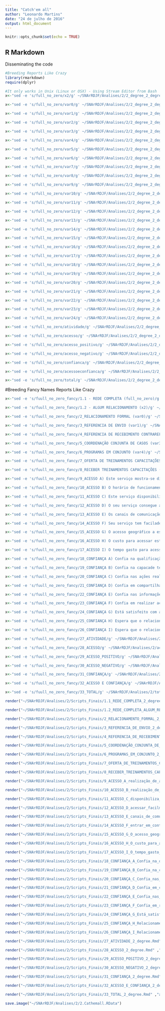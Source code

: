 ```yaml
---
title: "Catch'em all"
author: "Leonardo Martins"
date: "24 de julho de 2016"
output: html_document
---
```


```r
knitr::opts_chunk$set(echo = TRUE)
```

## R Markdown
Disseminating the code

```r
#Breeding Reports Like Crazy
library(rmarkdown)
require(dplyr)
```

```r
#It only works in Unix (Linux or OSX) - Using Stream Editor from Bash
x<-"sed -e 's/full_no_zero/x2/g' ~/SNArRDJF/Analises/2/2_degree_2_degree.Rmd > ~/SNArRDJF/Analises/2/x2_2_degree.Rmd" %>% system()

x<-"sed -e 's/full_no_zero/var0/g' ~/SNArRDJF/Analises/2/2_degree_2_degree.Rmd > ~/SNArRDJF/Analises/2/var0_2_degree.Rmd" %>% system()

x<-"sed -e 's/full_no_zero/var1/g' ~/SNArRDJF/Analises/2/2_degree_2_degree.Rmd > ~/SNArRDJF/Analises/2/var1_2_degree.Rmd" %>% system()

x<-"sed -e 's/full_no_zero/var2/g' ~/SNArRDJF/Analises/2/2_degree_2_degree.Rmd > ~/SNArRDJF/Analises/2/var2_2_degree.Rmd" %>% system()

x<-"sed -e 's/full_no_zero/var3/g' ~/SNArRDJF/Analises/2/2_degree_2_degree.Rmd > ~/SNArRDJF/Analises/2/var3_2_degree.Rmd" %>% system()

x<-"sed -e 's/full_no_zero/var4/g' ~/SNArRDJF/Analises/2/2_degree_2_degree.Rmd > ~/SNArRDJF/Analises/2/var4_2_degree.Rmd" %>% system()

x<-"sed -e 's/full_no_zero/var5/g' ~/SNArRDJF/Analises/2/2_degree_2_degree.Rmd > ~/SNArRDJF/Analises/2/var5_2_degree.Rmd" %>% system()

x<-"sed -e 's/full_no_zero/var6/g' ~/SNArRDJF/Analises/2/2_degree_2_degree.Rmd > ~/SNArRDJF/Analises/2/var6_2_degree.Rmd" %>% system()

x<-"sed -e 's/full_no_zero/var7/g' ~/SNArRDJF/Analises/2/2_degree_2_degree.Rmd > ~/SNArRDJF/Analises/2/var7_2_degree.Rmd" %>% system()

x<-"sed -e 's/full_no_zero/var8/g' ~/SNArRDJF/Analises/2/2_degree_2_degree.Rmd > ~/SNArRDJF/Analises/2/var8_2_degree.Rmd" %>% system()

x<-"sed -e 's/full_no_zero/var9/g' ~/SNArRDJF/Analises/2/2_degree_2_degree.Rmd > ~/SNArRDJF/Analises/2/var9_2_degree.Rmd" %>% system()

x<-"sed -e 's/full_no_zero/var10/g' ~/SNArRDJF/Analises/2/2_degree_2_degree.Rmd > ~/SNArRDJF/Analises/2/var10_2_degree.Rmd" %>% system()

x<-"sed -e 's/full_no_zero/var11/g' ~/SNArRDJF/Analises/2/2_degree_2_degree.Rmd > ~/SNArRDJF/Analises/2/var11_2_degree.Rmd" %>% system()

x<-"sed -e 's/full_no_zero/var12/g' ~/SNArRDJF/Analises/2/2_degree_2_degree.Rmd > ~/SNArRDJF/Analises/2/var12_2_degree.Rmd" %>% system()

x<-"sed -e 's/full_no_zero/var13/g' ~/SNArRDJF/Analises/2/2_degree_2_degree.Rmd > ~/SNArRDJF/Analises/2/var13_2_degree.Rmd" %>% system()

x<-"sed -e 's/full_no_zero/var14/g' ~/SNArRDJF/Analises/2/2_degree_2_degree.Rmd > ~/SNArRDJF/Analises/2/var14_2_degree.Rmd" %>% system()

x<-"sed -e 's/full_no_zero/var15/g' ~/SNArRDJF/Analises/2/2_degree_2_degree.Rmd > ~/SNArRDJF/Analises/2/var15_2_degree.Rmd" %>% system()

x<-"sed -e 's/full_no_zero/var16/g' ~/SNArRDJF/Analises/2/2_degree_2_degree.Rmd > ~/SNArRDJF/Analises/2/var16_2_degree.Rmd" %>% system()

x<-"sed -e 's/full_no_zero/var17/g' ~/SNArRDJF/Analises/2/2_degree_2_degree.Rmd > ~/SNArRDJF/Analises/2/var17_2_degree.Rmd" %>% system()

x<-"sed -e 's/full_no_zero/var18/g' ~/SNArRDJF/Analises/2/2_degree_2_degree.Rmd > ~/SNArRDJF/Analises/2/var18_2_degree.Rmd" %>% system()

x<-"sed -e 's/full_no_zero/var19/g' ~/SNArRDJF/Analises/2/2_degree_2_degree.Rmd > ~/SNArRDJF/Analises/2/var19_2_degree.Rmd" %>% system()

x<-"sed -e 's/full_no_zero/var20/g' ~/SNArRDJF/Analises/2/2_degree_2_degree.Rmd > ~/SNArRDJF/Analises/2/var20_2_degree.Rmd" %>% system()

x<-"sed -e 's/full_no_zero/var21/g' ~/SNArRDJF/Analises/2/2_degree_2_degree.Rmd > ~/SNArRDJF/Analises/2/var21_2_degree.Rmd" %>% system()

x<-"sed -e 's/full_no_zero/var22/g' ~/SNArRDJF/Analises/2/2_degree_2_degree.Rmd > ~/SNArRDJF/Analises/2/var22_2_degree.Rmd" %>% system()

x<-"sed -e 's/full_no_zero/var23/g' ~/SNArRDJF/Analises/2/2_degree_2_degree.Rmd > ~/SNArRDJF/Analises/2/var23_2_degree.Rmd" %>% system()

x<-"sed -e 's/full_no_zero/var24/g' ~/SNArRDJF/Analises/2/2_degree_2_degree.Rmd > ~/SNArRDJF/Analises/2/var24_2_degree.Rmd" %>% system()

x<-"sed -e 's/full_no_zero/atividade/g' ~/SNArRDJF/Analises/2/2_degree_2_degree.Rmd > ~/SNArRDJF/Analises/2/atividade_2_degree.Rmd" %>% system()

x<-"sed -e 's/full_no_zero/acesso/g' ~/SNArRDJF/Analises/2/2_degree_2_degree.Rmd > ~/SNArRDJF/Analises/2/acesso_2_degree.Rmd" %>% system()

x<-"sed -e 's/full_no_zero/acesso_positivo/g' ~/SNArRDJF/Analises/2/2_degree_2_degree.Rmd > ~/SNArRDJF/Analises/2/acesso_positivo_2_degree.Rmd" %>% system()

x<-"sed -e 's/full_no_zero/acesso_negativo/g' ~/SNArRDJF/Analises/2/2_degree_2_degree.Rmd > ~/SNArRDJF/Analises/2/acesso_negativo_2_degree.Rmd" %>% system()

x<-"sed -e 's/full_no_zero/confianca/g' ~/SNArRDJF/Analises/2/2_degree_2_degree.Rmd > ~/SNArRDJF/Analises/2/confianca_2_degree.Rmd" %>% system()

x<-"sed -e 's/full_no_zero/acessoeconfianca/g' ~/SNArRDJF/Analises/2/2_degree_2_degree.Rmd > ~/SNArRDJF/Analises/2/acessoeconfianca_2_degree.Rmd" %>% system()

x<-"sed -e 's/full_no_zero/total/g' ~/SNArRDJF/Analises/2/2_degree_2_degree.Rmd > ~/SNArRDJF/Analises/2/total_2_degree.Rmd" %>% system()
```

#Breeding Fancy Names Reports Like Crazy
```r
x<-"sed -e 's/fuull_no_zero_fancy/1.1 - REDE COMPLETA (full_no_zero)/g' ~/SNArRDJF/Analises/2/2_degree_2_degree.Rmd >  ~/SNArRDJF/Analises/2/Scripts_Finais/1.1_REDE_COMPLETA_2_degree.Rmd" %>% system()

x<-"sed -e 's/fuull_no_zero_fancy/1.2 - ALGUM RELACIONAMENTO (x2)/g' ~/SNArRDJF/Analises/2/x2_2_degree.Rmd >  ~/SNArRDJF/Analises/2/Scripts_Finais/1.2_REDE_COMPLETA_ALGUM_RELACIONAMENTO_2_degree.Rmd" %>% system()

x<-"sed -e 's/fuull_no_zero_fancy/2_RELACIONAMENTO FORMAL (var0)/g' ~/SNArRDJF/Analises/2/var0_2_degree.Rmd >  ~/SNArRDJF/Analises/2/Scripts_Finais/2_RELACIONAMENTO_FORMAL_2_degree.Rmd" %>% system()

x<-"sed -e 's/fuull_no_zero_fancy/3_REFERENCIA DE ENVIO (var1)/g' ~/SNArRDJF/Analises/2/var1_2_degree.Rmd >  ~/SNArRDJF/Analises/2/Scripts_Finais/3_REFERENCIA_DE_ENVIO_2_degree.Rmd" %>% system()

x<-"sed -e 's/fuull_no_zero_fancy/4_REFERENCIA DE RECEBIMENTO CONTRAREFERENCIA (var2)/g' ~/SNArRDJF/Analises/2/var2_2_degree.Rmd >  ~/SNArRDJF/Analises/2/Scripts_Finais/4_REFERENCIA_DE_RECEBIMENTO_CONTRAREFERENCIA_2_degree.Rmd" %>% system()

x<-"sed -e 's/fuull_no_zero_fancy/5_COORDENAÇÃO CONJUNTA DE CASOS (var3)/g' ~/SNArRDJF/Analises/2/var3_2_degree.Rmd >  ~/SNArRDJF/Analises/2/Scripts_Finais/5_COORDENAÇÃO_CONJUNTA_DE_CASOS_2_degree.Rmd" %>% system()

x<-"sed -e 's/fuull_no_zero_fancy/6_PROGRAMAS EM CONJUNTO (var4)/g' ~/SNArRDJF/Analises/2/var4_2_degree.Rmd >  ~/SNArRDJF/Analises/2/Scripts_Finais/6_PROGRAMAS_EM_CONJUNTO_2_degree.Rmd" %>% system()

x<-"sed -e 's/fuull_no_zero_fancy/7_OFERTA DE TREINAMENTOS CAPACITAÇÕES (var5)/g' ~/SNArRDJF/Analises/2/var5_2_degree.Rmd >  ~/SNArRDJF/Analises/2/Scripts_Finais/7_OFERTA_DE_TREINAMENTOS_CAPACITAÇÕES_2_degree.Rmd" %>% system()

x<-"sed -e 's/fuull_no_zero_fancy/8_RECEBER TREINAMENTOS CAPACITAÇÕES (var6)/g' ~/SNArRDJF/Analises/2/var6_2_degree.Rmd >  ~/SNArRDJF/Analises/2/Scripts_Finais/8_RECEBER_TREINAMENTOS_CAPACITAÇÕES_2_degree.Rmd" %>% system()

x<-"sed -e 's/fuull_no_zero_fancy/9_ACESSO A) Este serviço mostra-se disponível para realização de ativades em conjunto. (var7)/g' ~/SNArRDJF/Analises/2/var7_2_degree.Rmd >  ~/SNArRDJF/Analises/2/Scripts_Finais/9_ACESSO_A_realização_de_ativades_em_conjunto_2_degree.Rmd" %>% system()

x<-"sed -e 's/fuull_no_zero_fancy/10_ACESSO B) O horário de funcionamento deste serviço possibilita a realização de ações em conjunto. (var8)/g' ~/SNArRDJF/Analises/2/var8_2_degree.Rmd >  ~/SNArRDJF/Analises/2/Scripts_Finais/10_ACESSO_B_realização_de_ações_em_conjunto_2_degree.Rmd" %>% system()

x<-"sed -e 's/fuull_no_zero_fancy/11_ACESSO C) Este serviço disponibiliza informações sobre suas ativades para o seu serviço. (var9)/g' ~/SNArRDJF/Analises/2/var9_2_degree.Rmd >  ~/SNArRDJF/Analises/2/Scripts_Finais/11_ACESSO_C_disponibiliza_informações_2_degree.Rmd" %>% system()

x<-"sed -e 's/fuull_no_zero_fancy/12_ACESSO D) O seu serviço consegue acessar facilmente informações deste serviço. (var10)/g' ~/SNArRDJF/Analises/2/var10_2_degree.Rmd >  ~/SNArRDJF/Analises/2/Scripts_Finais/12_ACESSO_D_acessar_facilmente_informações_2_degree.Rmd" %>% system()

x<-"sed -e 's/fuull_no_zero_fancy/13_ACESSO E) Os canais de comunicação com este serviço são suficientes para realização de ações em conjunto. (var11)/g' ~/SNArRDJF/Analises/2/var11_2_degree.Rmd >  ~/SNArRDJF/Analises/2/Scripts_Finais/13_ACESSO_E_canais_de_comunicação_suficientes_2_degree.Rmd" %>% system()

x<-"sed -e 's/fuull_no_zero_fancy/14_ACESSO F) Seu serviço tem facilade de entrar em contato com este serviço para realizar ativades em conjunto (var12)./g' ~/SNArRDJF/Analises/2/var12_2_degree.Rmd >  ~/SNArRDJF/Analises/2/Scripts_Finais/14_ACESSO_F_entrar_em_contato_ara_realizar_ativades_2_degree.Rmd" %>% system()

x<-"sed -e 's/fuull_no_zero_fancy/15_ACESSO G) O acesso geográfico a este serviço impede a realização de ativades em conjunto. (var13) /g' ~/SNArRDJF/Analises/2/var13_2_degree.Rmd >  ~/SNArRDJF/Analises/2/Scripts_Finais/15_ACESSO_G_O_acesso_geográfico_impede_2_degree.Rmd" %>% system()

x<-"sed -e 's/fuull_no_zero_fancy/16_ACESSO H) O custo para acessar este serviço impede a realização de ativades em conjunto. (var14)/g' ~/SNArRDJF/Analises/2/var14_2_degree.Rmd >  ~/SNArRDJF/Analises/2/Scripts_Finais/16_ACESSO_H_O_custo_para_acessar_2_degree.Rmd" %>% system()

x<-"sed -e 's/fuull_no_zero_fancy/17_ACESSO I) O tempo gasto para acessar este serviço impede a realização ativades em conjunto. (var15)/g' ~/SNArRDJF/Analises/2/var15_2_degree.Rmd >  ~/SNArRDJF/Analises/2/Scripts_Finais/17_ACESSO_I_O_tempo_gasto_para_acessar_este_serviço_2_degree.Rmd" %>% system()

x<-"sed -e 's/fuull_no_zero_fancy/18_CONFIANÇA A) Confia na qualificação profissional da equipe deste serviço.(var16)/g' ~/SNArRDJF/Analises/2/var16_2_degree.Rmd >  ~/SNArRDJF/Analises/2/Scripts_Finais/18_CONFIANÇA_A_Confia_na_qualificação_profissional_2_degree.Rmd" %>% system()

x<-"sed -e 's/fuull_no_zero_fancy/19_CONFIANÇA B) Confia na capacade técnica da equipe deste serviço. (var17)/g' ~/SNArRDJF/Analises/2/var17_2_degree.Rmd >  ~/SNArRDJF/Analises/2/Scripts_Finais/19_CONFIANÇA_B_Confia_na_capacade_técnica_2_degree.Rmd" %>% system()

x<-"sed -e 's/fuull_no_zero_fancy/20_CONFIANÇA C) Confia nas ações realizadas por este serviço. (var18)/g' ~/SNArRDJF/Analises/2/var18_2_degree.Rmd >  ~/SNArRDJF/Analises/2/Scripts_Finais/20_CONFIANÇA_C_Confia_nas_ações_realizadas_2_degree.Rmd" %>% system()

x<-"sed -e 's/fuull_no_zero_fancy/21_CONFIANÇA D) Confia em compartilhar informações internas com este serviço. (var19) /g' ~/SNArRDJF/Analises/2/var19_2_degree.Rmd >  ~/SNArRDJF/Analises/2/Scripts_Finais/21_CONFIANÇA_D_Confia_em_compartilhar_informações_2_degree.Rmd" %>% system()

x<-"sed -e 's/fuull_no_zero_fancy/22_CONFIANÇA E) Confia nas informações recebas deste serviço (var20)./g' ~/SNArRDJF/Analises/2/var20_2_degree.Rmd >  ~/SNArRDJF/Analises/2/Scripts_Finais/22_CONFIANÇA_E_Confia_nas_informações_recebidas_2_degree.Rmd" %>% system()

x<-"sed -e 's/fuull_no_zero_fancy/23_CONFIANÇA F) Confia em realizar ações conjuntas com este serviço (var21)./g' ~/SNArRDJF/Analises/2/var21_2_degree.Rmd >  ~/SNArRDJF/Analises/2/Scripts_Finais/23_CONFIANÇA_F_Confia_em_realizar_ações_conjuntas_2_degree.Rmd" %>% system()

x<-"sed -e 's/fuull_no_zero_fancy/24_CONFIANÇA G) Está satisfeito com as ações desempenhadas por este serviço (var22)./g' ~/SNArRDJF/Analises/2/var22_2_degree.Rmd >  ~/SNArRDJF/Analises/2/Scripts_Finais/24_CONFIANÇA_G_Está_satisfeito_com_as_ações_desempenhadas_2_degree.Rmd" %>% system()

x<-"sed -e 's/fuull_no_zero_fancy/25_CONFIANÇA H) Espera que o relacionamento com este serviço continue nos próximos anos (var23)./g' ~/SNArRDJF/Analises/2/var23_2_degree.Rmd >  ~/SNArRDJF/Analises/2/Scripts_Finais/25_CONFIANÇA_H_Relacionamento_continue_nos_próximos_anos_2_degree.Rmd" %>% system()

x<-"sed -e 's/fuull_no_zero_fancy/26_CONFIANÇA I) Espera que o relacionamento com este serviço se fortaleça nos próximos anos. (var24)/g' ~/SNArRDJF/Analises/2/var24_2_degree.Rmd >  ~/SNArRDJF/Analises/2/Scripts_Finais/26_CONFIANÇA_I_Relacionamento_se_fortaleça_nos_próximos_anos_2_degree.Rmd" %>% system()

x<-"sed -e 's/fuull_no_zero_fancy/27_ATIVIDADE/g' ~/SNArRDJF/Analises/2/atividade_2_degree.Rmd >  ~/SNArRDJF/Analises/2/Scripts_Finais/27_ATIVIDADE_2_degree.Rmd" %>% system()

x<-"sed -e 's/fuull_no_zero_fancy/28_ACESSO/g' ~/SNArRDJF/Analises/2/acesso_2_degree.Rmd >  ~/SNArRDJF/Analises/2/Scripts_Finais/28_ACESSO_2_degree.Rmd" %>% system()

x<-"sed -e 's/fuull_no_zero_fancy/29_ACESSO_POSITIVO/g' ~/SNArRDJF/Analises/2/acesso_positivo_2_degree.Rmd >  ~/SNArRDJF/Analises/2/Scripts_Finais/29_ACESSO_POSITIVO_2_degree.Rmd" %>% system()

x<-"sed -e 's/fuull_no_zero_fancy/30_ACESSO_NEGATIVO/g' ~/SNArRDJF/Analises/2/acesso_negativo_2_degree.Rmd >  ~/SNArRDJF/Analises/2/Scripts_Finais/30_ACESSO_NEGATIVO_2_degree.Rmd" %>% system()

x<-"sed -e 's/fuull_no_zero_fancy/31_CONFIANÇA/g' ~/SNArRDJF/Analises/2/confianca_2_degree.Rmd >  ~/SNArRDJF/Analises/2/Scripts_Finais/31_CONFIANÇA_2_degree.Rmd" %>% system()

x<-"sed -e 's/fuull_no_zero_fancy/32_ACESSO E CONFIANÇA/g' ~/SNArRDJF/Analises/2/acessoeconfianca_2_degree.Rmd >  ~/SNArRDJF/Analises/2/Scripts_Finais/32_ACESSO_E_CONFIANÇA_2_degree.Rmd" %>% system()

x<-"sed -e 's/fuull_no_zero_fancy/33_TOTAL/g' ~/SNArRDJF/Analises/2/total_2_degree.Rmd >  ~/SNArRDJF/Analises/2/Scripts_Finais/33_TOTAL_2_degree.Rmd" %>% system()
```

```r
render("~/SNArRDJF/Analises/2/Scripts_Finais/1.1_REDE_COMPLETA_2_degree.Rmd","all")

render("~/SNArRDJF/Analises/2/Scripts_Finais/1.2_REDE_COMPLETA_ALGUM_RELACIONAMENTO_2_degree.Rmd","all")

render("~/SNArRDJF/Analises/2/Scripts_Finais/2_RELACIONAMENTO_FORMAL_2_degree.Rmd" ,"all")

render("~/SNArRDJF/Analises/2/Scripts_Finais/3_REFERENCIA_DE_ENVIO_2_degree.Rmd" ,"all")

render("~/SNArRDJF/Analises/2/Scripts_Finais/4_REFERENCIA_DE_RECEBIMENTO_CONTRAREFERENCIA_2_degree.Rmd" ,"all")

render("~/SNArRDJF/Analises/2/Scripts_Finais/5_COORDENAÇÃO_CONJUNTA_DE_CASOS_2_degree.Rmd" ,"all")

render("~/SNArRDJF/Analises/2/Scripts_Finais/6_PROGRAMAS_EM_CONJUNTO_2_degree.Rmd" ,"all")

render("~/SNArRDJF/Analises/2/Scripts_Finais/7_OFERTA_DE_TREINAMENTOS_CAPACITAÇÕES_2_degree.Rmd" ,"all")

render("~/SNArRDJF/Analises/2/Scripts_Finais/8_RECEBER_TREINAMENTOS_CAPACITAÇÕES_2_degree.Rmd" ,"all")

render("~/SNArRDJF/Analises/2/Scripts_Finais/9_ACESSO_A_realização_de_ativades_em_conjunto_2_degree.Rmd" ,"all")

render("~/SNArRDJF/Analises/2/Scripts_Finais/10_ACESSO_B_realização_de_ações_em_conjunto_2_degree.Rmd" ,"all")

render("~/SNArRDJF/Analises/2/Scripts_Finais/11_ACESSO_C_disponibiliza_informações_2_degree.Rmd" ,"all")

render("~/SNArRDJF/Analises/2/Scripts_Finais/12_ACESSO_D_acessar_facilmente_informações_2_degree.Rmd" ,"all")

render("~/SNArRDJF/Analises/2/Scripts_Finais/13_ACESSO_E_canais_de_comunicação_suficientes_2_degree.Rmd" ,"all")

render("~/SNArRDJF/Analises/2/Scripts_Finais/14_ACESSO_F_entrar_em_contato_ara_realizar_ativades_2_degree.Rmd" ,"all")

render("~/SNArRDJF/Analises/2/Scripts_Finais/15_ACESSO_G_O_acesso_geográfico_impede_2_degree.Rmd" ,"all")

render("~/SNArRDJF/Analises/2/Scripts_Finais/16_ACESSO_H_O_custo_para_acessar_2_degree.Rmd" ,"all")

render("~/SNArRDJF/Analises/2/Scripts_Finais/17_ACESSO_I_O_tempo_gasto_para_acessar_este_serviço_2_degree.Rmd" ,"all")

render("~/SNArRDJF/Analises/2/Scripts_Finais/18_CONFIANÇA_A_Confia_na_qualificação_profissional_2_degree.Rmd" ,"all")

render("~/SNArRDJF/Analises/2/Scripts_Finais/19_CONFIANÇA_B_Confia_na_capacade_técnica_2_degree.Rmd" ,"all")

render("~/SNArRDJF/Analises/2/Scripts_Finais/20_CONFIANÇA_C_Confia_nas_ações_realizadas_2_degree.Rmd" ,"all")

render("~/SNArRDJF/Analises/2/Scripts_Finais/21_CONFIANÇA_D_Confia_em_compartilhar_informações_2_degree.Rmd" ,"all")

render("~/SNArRDJF/Analises/2/Scripts_Finais/22_CONFIANÇA_E_Confia_nas_informações_recebidas_2_degree.Rmd" ,"all")

render("~/SNArRDJF/Analises/2/Scripts_Finais/23_CONFIANÇA_F_Confia_em_realizar_ações_conjuntas_2_degree.Rmd" ,"all")

render("~/SNArRDJF/Analises/2/Scripts_Finais/24_CONFIANÇA_G_Está_satisfeito_com_as_ações_desempenhadas_2_degree.Rmd" ,"all")

render("~/SNArRDJF/Analises/2/Scripts_Finais/25_CONFIANÇA_H_Relacionamento_continue_nos_próximos_anos_2_degree.Rmd" ,"all")

render("~/SNArRDJF/Analises/2/Scripts_Finais/26_CONFIANÇA_I_Relacionamento_se_fortaleça_nos_próximos_anos_2_degree.Rmd" ,"all")

render("~/SNArRDJF/Analises/2/Scripts_Finais/27_ATIVIDADE_2_degree.Rmd" ,"all")

render("~/SNArRDJF/Analises/2/Scripts_Finais/28_ACESSO_2_degree.Rmd" ,"all")

render("~/SNArRDJF/Analises/2/Scripts_Finais/29_ACESSO_POSITIVO_2_degree.Rmd" ,"all")

render("~/SNArRDJF/Analises/2/Scripts_Finais/30_ACESSO_NEGATIVO_2_degree.Rmd" ,"all")

render("~/SNArRDJF/Analises/2/Scripts_Finais/31_CONFIANÇA_2_degree.Rmd" ,"all")

render("~/SNArRDJF/Analises/2/Scripts_Finais/32_ACESSO_E_CONFIANÇA_2_degree.Rmd" ,"all")

render("~/SNArRDJF/Analises/2/Scripts_Finais/33_TOTAL_2_degree.Rmd" ,"all")
```

```r
save.image("~/SNArRDJF/Analises/2/2.Cathemall.RData")
```


